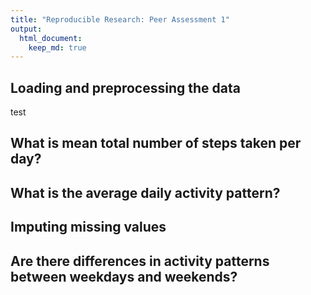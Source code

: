 ```yaml
---
title: "Reproducible Research: Peer Assessment 1"
output: 
  html_document:
    keep_md: true
---
```



## Loading and preprocessing the data

test



## What is mean total number of steps taken per day?



## What is the average daily activity pattern?



## Imputing missing values



## Are there differences in activity patterns between weekdays and weekends?
